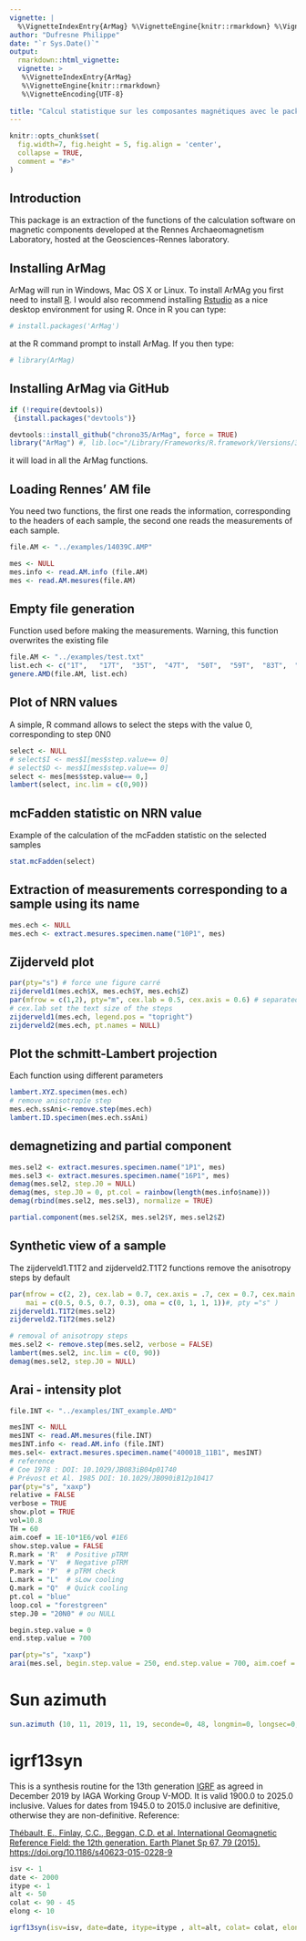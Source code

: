 ```yaml
---
vignette: |
  %\VignetteIndexEntry{ArMag} %\VignetteEngine{knitr::rmarkdown} %\VignetteEncoding{UTF-8}
author: "Dufresne Philippe"
date: "`r Sys.Date()`"
output:
  rmarkdown::html_vignette:
  vignette: >
   %\VignetteIndexEntry{ArMag}
   %\VignetteEngine{knitr::rmarkdown}
   %\VignetteEncoding{UTF-8}
    
title: "Calcul statistique sur les composantes magnétiques avec le package ArMag"
---
```


```r
knitr::opts_chunk$set(
  fig.width=7, fig.height = 5, fig.align = 'center',
  collapse = TRUE,
  comment = "#>"
)
```

## Introduction

This package is an extraction of the functions of the calculation software on magnetic components developed at the Rennes Archaeomagnetism Laboratory, hosted at the Geosciences-Rennes laboratory.

## Installing ArMag

ArMag will run in Windows, Mac OS X or Linux. To install ArMAg you first need to install [R](https://www.r-project.org). I would also recommend installing [Rstudio](http://www.rstudio.com) as a nice desktop environment for using R. Once in R you can type:

```r
# install.packages('ArMag')
```


at the R command prompt to install ArMag. If you then type:

```r
# library(ArMag)
```

## Installing ArMag via GitHub
```r

if (!require(devtools))
 {install.packages("devtools")}

devtools::install_github("chrono35/ArMag", force = TRUE)
library("ArMag") #, lib.loc="/Library/Frameworks/R.framework/Versions/3.5/Resources/library")
```

it will load in all the ArMag functions.

## Loading Rennes' AM file
You need two functions, the first one reads the information, corresponding to the headers of each sample, the second one reads the measurements of each sample.
```r

file.AM <- "../examples/14039C.AMP"

mes <- NULL
mes.info <- read.AM.info (file.AM)
mes <- read.AM.mesures(file.AM)

```

## Empty file generation
Function used before making the measurements.
Warning, this function overwrites the existing file
```r
file.AM <- "../examples/test.txt"
list.ech <- c("1T",   "17T",  "35T",  "47T",  "50T",  "59T",  "83T",  "87T",  "89T",  "94T",  "100T", "102T", "103T" )
genere.AMD(file.AM, list.ech)
```

## Plot of NRN values
A simple, R command allows to select the steps with the value 0, corresponding to step 0N0
```r
select <- NULL
# select$I <- mes$I[mes$step.value== 0]
# select$D <- mes$I[mes$step.value== 0]
select <- mes[mes$step.value== 0,]
lambert(select, inc.lim = c(0,90))
```

## mcFadden statistic on NRN value
Example of the calculation of the mcFadden statistic on the selected samples
```r
stat.mcFadden(select)

```

## Extraction of measurements corresponding to a sample using its name
```r
mes.ech <- NULL
mes.ech <- extract.mesures.specimen.name("10P1", mes)
```

## Zijderveld plot
```r
par(pty="s") # force une figure carré
zijderveld1(mes.ech$X, mes.ech$Y, mes.ech$Z) 
par(mfrow = c(1,2), pty="m", cex.lab = 0.5, cex.axis = 0.6) # separated into 2 columns and restored a maximum size figure
# cex.lab set the text size of the steps
zijderveld1(mes.ech, legend.pos = "topright")
zijderveld2(mes.ech, pt.names = NULL)
```

## Plot the schmitt-Lambert projection
Each function using different parameters
```r
lambert.XYZ.specimen(mes.ech)
# remove anisotropîe step
mes.ech.ssAni<-remove.step(mes.ech)
lambert.ID.specimen(mes.ech.ssAni)
```

## demagnetizing and partial component

```r
mes.sel2 <- extract.mesures.specimen.name("1P1", mes)
mes.sel3 <- extract.mesures.specimen.name("16P1", mes)
demag(mes.sel2, step.J0 = NULL)
demag(mes, step.J0 = 0, pt.col = rainbow(length(mes.info$name)))
demag(rbind(mes.sel2, mes.sel3), normalize = TRUE)

partial.component(mes.sel2$X, mes.sel2$Y, mes.sel2$Z)
```

## Synthetic view of a sample
The zijderveld1.T1T2 and zijderveld2.T1T2 functions remove the anisotropy steps by default

```r

par(mfrow = c(2, 2), cex.lab = 0.7, cex.axis = .7, cex = 0.7, cex.main = 1, cex.sub = 0.1,
    mai = c(0.5, 0.5, 0.7, 0.3), oma = c(0, 1, 1, 1))#, pty ="s" )
zijderveld1.T1T2(mes.sel2)
zijderveld2.T1T2(mes.sel2)

# removal of anisotropy steps
mes.sel2 <- remove.step(mes.sel2, verbose = FALSE) 
lambert(mes.sel2, inc.lim = c(0, 90))
demag(mes.sel2, step.J0 = NULL)
```
## Arai - intensity plot
```r
file.INT <- "../examples/INT_example.AMD"

mesINT <- NULL
mesINT <- read.AM.mesures(file.INT)
mesINT.info <- read.AM.info (file.INT)
mes.sel<- extract.mesures.specimen.name("40001B_11B1", mesINT)
# reference 
# Coe 1978 : DOI: 10.1029/JB083iB04p01740
# Prévost et Al. 1985 DOI: 10.1029/JB090iB12p10417
par(pty="s", "xaxp")
relative = FALSE
verbose = TRUE
show.plot = TRUE
vol=10.8
TH = 60
aim.coef = 1E-10*1E6/vol #1E6
show.step.value = FALSE
R.mark = 'R'  # Positive pTRM
V.mark = 'V'  # Negative pTRM
P.mark = 'P'  # pTRM check
L.mark = "L"  # sLow cooling 
Q.mark = "Q"  # Quick cooling
pt.col = "blue"
loop.col = "forestgreen"
step.J0 = "20N0" # ou NULL

begin.step.value = 0
end.step.value = 700

par(pty="s", "xaxp")
arai(mes.sel, begin.step.value = 250, end.step.value = 700, aim.coef = 1E-10*1E6/vol)
```

# Sun azimuth
```r
sun.azimuth (10, 11, 2019, 11, 19, seconde=0, 48, longmin=0, longsec=0, 45, latmin=0, latsec=0)
```

# igrf13syn
  This is a synthesis routine for the 13th generation [IGRF](https://www.ngdc.noaa.gov/IAGA/vmod/igrf.html) as agreed in December 2019 by IAGA Working Group V-MOD. It is valid 1900.0 to 2025.0 inclusive. Values for dates from 1945.0 to 2015.0 inclusive are definitive, otherwise they are non-definitive.
  Reference:

 [Thébault, E., Finlay, C.C., Beggan, C.D. et al. International Geomagnetic Reference Field: the 12th generation. Earth Planet Sp 67, 79 (2015).  https://doi.org/10.1186/s40623-015-0228-9](https://earth-planets-space.springeropen.com/articles/10.1186/s40623-015-0228-9)

  
```r
isv <- 1
date <- 2000
itype <- 1
alt <- 50
colat <- 90 - 45
elong <- 10

igrf13syn(isv=isv, date=date, itype=itype , alt=alt, colat= colat, elong=elong)
```
